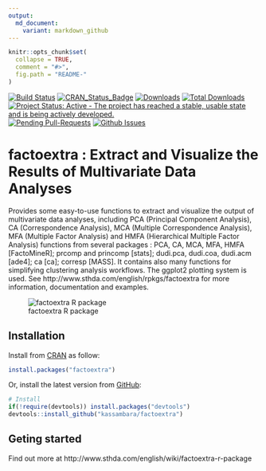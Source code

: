 ```yaml
---
output:
  md_document:
    variant: markdown_github
---
```



```r
knitr::opts_chunk$set(
  collapse = TRUE,
  comment = "#>",
  fig.path = "README-"
)
```
   
    
[![Build Status](https://api.travis-ci.org/kassambara/factoextra.png)](https://travis-ci.org/kassambara/factoextra)
[![CRAN_Status_Badge](http://www.r-pkg.org/badges/version/factoextra)](https://cran.r-project.org/package=factoextra)
[![Downloads](http://cranlogs.r-pkg.org/badges/factoextra)](https://cran.r-project.org/package=factoextra)
[![Total Downloads](http://cranlogs.r-pkg.org/badges/grand-total/factoextra?color=orange)](http://cranlogs.r-pkg.org/badges/grand-total/factoextra)
[![Project Status: Active - The project has reached a stable, usable state and is being actively developed.](http://www.repostatus.org/badges/latest/active.svg)](http://www.repostatus.org/#active)
[![Pending Pull-Requests](http://githubbadges.herokuapp.com/kassambara/factoextra/pulls.svg?style=flat)](https://github.com/kassambara/factoextra/pulls)
[![Github Issues](http://githubbadges.herokuapp.com/kassambara/factoextra/issues.svg)](https://github.com/kassambara/factoextra/issues)
   
   
# factoextra : Extract and Visualize the Results of Multivariate Data Analyses
       
     
Provides some easy-to-use functions to extract and visualize the output of multivariate data analyses, including PCA (Principal Component Analysis), CA (Correspondence Analysis), MCA (Multiple Correspondence Analysis), MFA (Multiple Factor Analysis) and HMFA (Hierarchical Multiple Factor Analysis) functions from several packages : PCA, CA, MCA, MFA, HMFA [FactoMineR]; prcomp and princomp [stats]; dudi.pca, dudi.coa, dudi.acm [ade4]; ca [ca]; corresp [MASS]. It contains also many functions for simplifying clustering analysis workflows. The ggplot2 plotting system is used. See http://www.sthda.com/english/rpkgs/factoextra for more information, documentation and examples.
     
     
![factoextra R package](factoextra-r-package.png)
     
     
## Installation
    
      
Install from [CRAN](https://cran.r-project.org/package=factoextra) as follow:
   
```r
install.packages("factoextra")
```
    
    
Or, install the latest version from [GitHub](https://github.com/kassambara/factoextra): 
    
   
```r
# Install
if(!require(devtools)) install.packages("devtools")
devtools::install_github("kassambara/factoextra")
```

   
   
## Geting started

Find out more at http://www.sthda.com/english/wiki/factoextra-r-package
